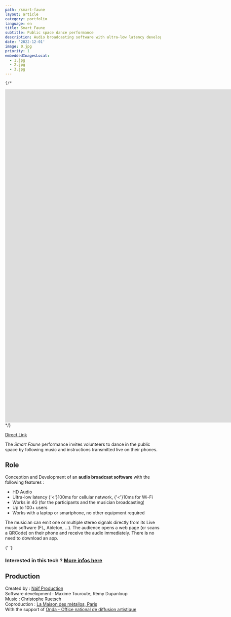 ```yaml
---
path: /smart-faune
layout: article
category: portfolio
language: en
title: Smart Faune
subtitle: Public space dance performance
description: Audio broadcasting software with ultra-low latency developped for the Smart Faune performance
date: '2022-12-01'
image: 0.jpg
priority: 1
embeddedImagesLocal:
  - 1.jpg
  - 2.jpg
  - 3.jpg
---
```



    {/*
<iframe
  src="https://www.youtube.com/embed/1gm_-xeVMs0"
  frameBorder={0}
  allowFullScreen
  width="1920"
  height="1080"
></iframe>*/}

[Direct Link](https://www.youtube.com/watch?v=1gm_-xeVMs0)

The _Smart Faune_ performance invites volunteers to dance in the public space by following music and instructions transmitted live on their phones.


## Role 

Conception and Development of an __audio broadcast software__ with the following features : 
- HD Audio
- Ultra-low latency {'<'}100ms for cellular network, {'<'}10ms for Wi-Fi
- Works in 4G (for the participants and the musician broadcasting)
- Up to 100+ users
- Works with a laptop or smartphone, no other equipment required
  
The musician can emit one or multiple stereo signals directly from its Live music software (FL, Ableton, ...). The audience opens a web page (or scans a QRCode) on their phone and receive the audio immediately. There is no need to download an app.


<ImageGrid props={props.data.mdx.frontmatter.embeddedImagesLocal} />{' '}


### Interested in this tech ? [More infos here](/audio-broadcaster)


  
## Production

Created by : [Naïf Production](//naif-production.fr/)  
Software development :  Maxime Touroute, Rémy Dupanloup  
Music : Christophe Ruetsch  
Coproduction : [La Maison des métallos, Paris](//www.maisondesmetallos.paris/)  
With the support of [Onda - Office national de diffusion artistique](//www.onda.fr/)  
